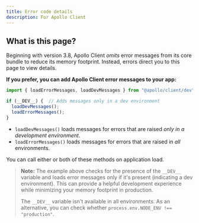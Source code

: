 ```yaml
---
title: Error code details
description: For Apollo Client
---
```


<DisplayClientError />

## What is this page?

Beginning with version 3.8, Apollo Client _omits_ error messages from its core bundle to reduce its memory footprint. Instead, errors direct you to this page to view details.

**If you prefer, you can add Apollo Client error messages to your app:**

```js title="App.js"
import { loadErrorMessages, loadDevMessages } from "@apollo/client/dev";

if (__DEV__) {  // Adds messages only in a dev environment
  loadDevMessages();
  loadErrorMessages();
}
```

- `loadDevMessages()` loads messages for errors that are raised _only in a development environment_.
- `loadErrorMessages()` loads messages for errors that are raised in _all_ environments.

You can call either or both of these methods on application load.

<blockquote>

**Note:** The example above checks for the presence of the `__DEV__` variable and loads error messages only if it's present (indicating a dev environment). This can provide a helpful development experience while minimizing your memory footprint in production.

The `__DEV__` variable isn't available in all environments. As an alternative, you can check whether `process.env.NODE_ENV !== "production"`.

</blockquote>
